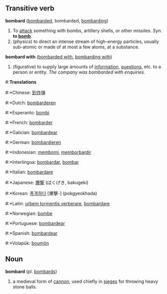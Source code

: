 == Transitive verb ==
'''bombard''' ([[bombarded]], bombarded, [[bombarding]])

#To [[attack]] something with bombs, artillery shells, or other missiles. ''Syn.'' '''to [[bomb]]'''.
#(physics) to direct an intense stream of high-energy particles, usually sub-atomic or made of at most a few atoms, at a substance.

'''bombard with''' ([[bombarded with]], [[bombarding with]])
#(figurative) to supply large amounts of [[information]], [[questions]], etc. to a person or entity. ''The company was bombarded with enquiries.''

#:'''Translations'''
#:*Chinese: [[到炸弹]]
#:*Dutch: [[bombarderen]]
#:*Esperanto: [[bombi]]
#:*French: [[bombarder]]
#:*Galician: [[bombardear]]
#:*German: [[bombardieren]]
#:*Indonesian: [[bom|membomi]], [[borbardir|memborbardir]]
#:*Interlingua: [[bombardar]], [[bombar]]
#:*Italian: [[bombardare]]
#:*Japanese: [[爆撃]] (ばくげき, bakugeki)
#:*Korean: [[폭격하다]] [爆擊-] (pokgyeokhada)
#:*Latin: [[urbem tormentis verberare]], [[bombardare]]
#:*Norwegian: [[bombe]]
#:*Portuguese: [[bombardear]]
#:*Spanish: [[bombardear]]
#:*Volapük: [[boumön]]

==Noun==
'''bombard''' (pl. [[bombards]])

#a medieval form of [[cannon]], used chiefly in [[siege]]s for throwing heavy stone balls.